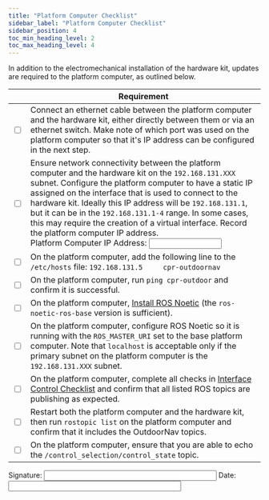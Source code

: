 ```yaml
---
title: "Platform Computer Checklist"
sidebar_label: "Platform Computer Checklist"
sidebar_position: 4
toc_min_heading_level: 2
toc_max_heading_level: 4
---
```


In addition to the electromechanical installation of the hardware kit, updates are required to the platform computer,
as outlined below.

|      | Requirement |
|------|------------------------------------------------------------------|
| <input type="checkbox"/> | Connect an ethernet cable between the platform computer and the hardware kit, either directly between them or via an ethernet switch. Make note of which port was used on the platform computer so that it's IP address can be configured in the next step. |
| <input type="checkbox"/> | Ensure network connectivity between the platform computer and the hardware kit on the `192.168.131.XXX` subnet. Configure the platform computer to have a static IP assigned on the interface that is used to connect to the hardware kit. Ideally this IP address will be `192.168.131.1`, but it can be in the `192.168.131.1-4` range. In some cases, this may require the creation of a virtual interface. Record the platform computer IP address.<br/>Platform Computer IP Address: <input type="text" size="15" /> |
| <input type="checkbox"/> | On the platform computer, add the following line to the `/etc/hosts` file: `192.168.131.5     cpr-outdoornav` |
| <input type="checkbox"/> | On the platform computer, run `ping cpr-outdoor` and confirm it is successful.
| <input type="checkbox"/> | On the platform computer, [Install ROS Noetic](http://wiki.ros.org/noetic/Installation/Ubuntu) (the `ros-noetic-ros-base` version is sufficient). |
| <input type="checkbox"/> | On the platform computer, configure ROS Noetic so it is running with the `ROS_MASTER_URI` set to the base platform computer. Note that `localhost` is acceptable only if the primary subnet on the platform computer is the `192.168.131.XXX` subnet. |
| <input type="checkbox"/> | On the platform computer, complete all checks in [Interface Control Checklist](/docs_outdoornav_user_manual/integration_requirements/interface_control_requirements) and confirm that all listed ROS topics are publishing as expected. |
| <input type="checkbox"/> | Restart both the platform computer and the hardware kit, then run `rostopic list` on the platform computer and confirm that it includes the OutdoorNav topics. |
| <input type="checkbox"/> | On the platform computer, ensure that you are able to echo the `/control_selection/control_state` topic. |

Signature: <input type="text" size="40" /> Date: <input type="text" size="40" />